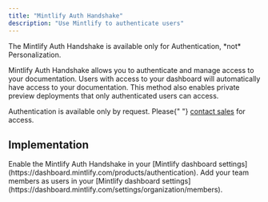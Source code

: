 ```yaml
---
title: "Mintlify Auth Handshake"
description: "Use Mintlify to authenticate users"
---
```


<Info>
  The Mintlify Auth Handshake is available only for Authentication, *not*
  Personalization.
</Info>

Mintlify Auth Handshake allows you to authenticate and manage access to your documentation. Users with access to your dashboard will automatically have access to your documentation. This method also enables private preview deployments that only authenticated users can access.

<Note>
  Authentication is available only by request. Please{" "}
  <a href="mailto:sales@mintlify.com">contact sales</a> for access.
</Note>

## Implementation

<Steps>
  <Step title="Configure Authentication">
    Enable the Mintlify Auth Handshake in your [Mintlify dashboard
    settings](https://dashboard.mintlify.com/products/authentication).
  </Step>
  <Step title="Add users">
    Add your team members as users in your [Mintlify dashboard
    settings](https://dashboard.mintlify.com/settings/organization/members).
  </Step>
</Steps>